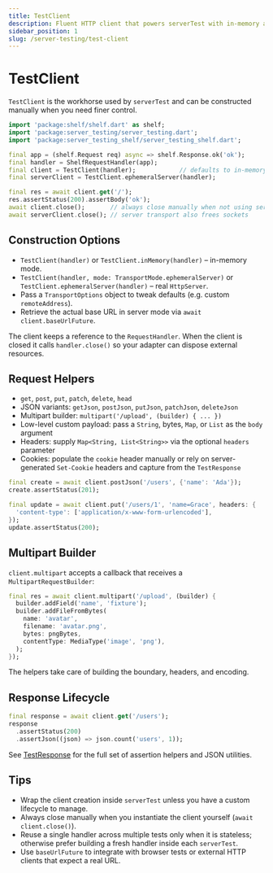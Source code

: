 ```yaml
---
title: TestClient
description: Fluent HTTP client that powers serverTest with in-memory and server transports
sidebar_position: 1
slug: /server-testing/test-client
---
```


# TestClient

`TestClient` is the workhorse used by `serverTest` and can be constructed manually when you need finer control.

```dart
import 'package:shelf/shelf.dart' as shelf;
import 'package:server_testing/server_testing.dart';
import 'package:server_testing_shelf/server_testing_shelf.dart';

final app = (shelf.Request req) async => shelf.Response.ok('ok');
final handler = ShelfRequestHandler(app);
final client = TestClient(handler);            // defaults to in-memory
final serverClient = TestClient.ephemeralServer(handler);

final res = await client.get('/');
res.assertStatus(200).assertBody('ok');
await client.close();       // always close manually when not using serverTest
await serverClient.close(); // server transport also frees sockets
```

## Construction Options

- `TestClient(handler)` or `TestClient.inMemory(handler)` – in-memory mode.
- `TestClient(handler, mode: TransportMode.ephemeralServer)` or `TestClient.ephemeralServer(handler)` – real `HttpServer`.
- Pass a `TransportOptions` object to tweak defaults (e.g. custom `remoteAddress`).
- Retrieve the actual base URL in server mode via `await client.baseUrlFuture`.

The client keeps a reference to the `RequestHandler`. When the client is closed it calls `handler.close()` so your adapter can dispose external resources.

## Request Helpers

 - `get`, `post`, `put`, `patch`, `delete`, `head`
 - JSON variants: `getJson`, `postJson`, `putJson`, `patchJson`, `deleteJson`
 - Multipart builder: `multipart('/upload', (builder) { ... })`
 - Low-level custom payload: pass a `String`, bytes, `Map`, or `List` as the `body` argument
 - Headers: supply `Map<String, List<String>>` via the optional `headers` parameter
 - Cookies: populate the `cookie` header manually or rely on server-generated `Set-Cookie` headers and capture from the `TestResponse`

```dart
final create = await client.postJson('/users', {'name': 'Ada'});
create.assertStatus(201);

final update = await client.put('/users/1', 'name=Grace', headers: {
  'content-type': ['application/x-www-form-urlencoded'],
});
update.assertStatus(200);
```

## Multipart Builder

`client.multipart` accepts a callback that receives a `MultipartRequestBuilder`:

```dart
final res = await client.multipart('/upload', (builder) {
  builder.addField('name', 'fixture');
  builder.addFileFromBytes(
    name: 'avatar',
    filename: 'avatar.png',
    bytes: pngBytes,
    contentType: MediaType('image', 'png'),
  );
});
```

The helpers take care of building the boundary, headers, and encoding.

## Response Lifecycle

```dart
final response = await client.get('/users');
response
  .assertStatus(200)
  .assertJson((json) => json.count('users', 1));
```

See [TestResponse](/docs/server-testing/test-client/test-response) for the full set of assertion helpers and JSON utilities.

## Tips
- Wrap the client creation inside `serverTest` unless you have a custom lifecycle to manage.
- Always close manually when you instantiate the client yourself (`await client.close()`).
- Reuse a single handler across multiple tests only when it is stateless; otherwise prefer building a fresh handler inside each `serverTest`.
- Use `baseUrlFuture` to integrate with browser tests or external HTTP clients that expect a real URL.
